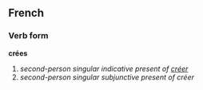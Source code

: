 ==French==
===Verb form===
'''crées'''

# ''second-person singular indicative present of [[créer]]''
# ''second-person singular subjunctive present of créer''